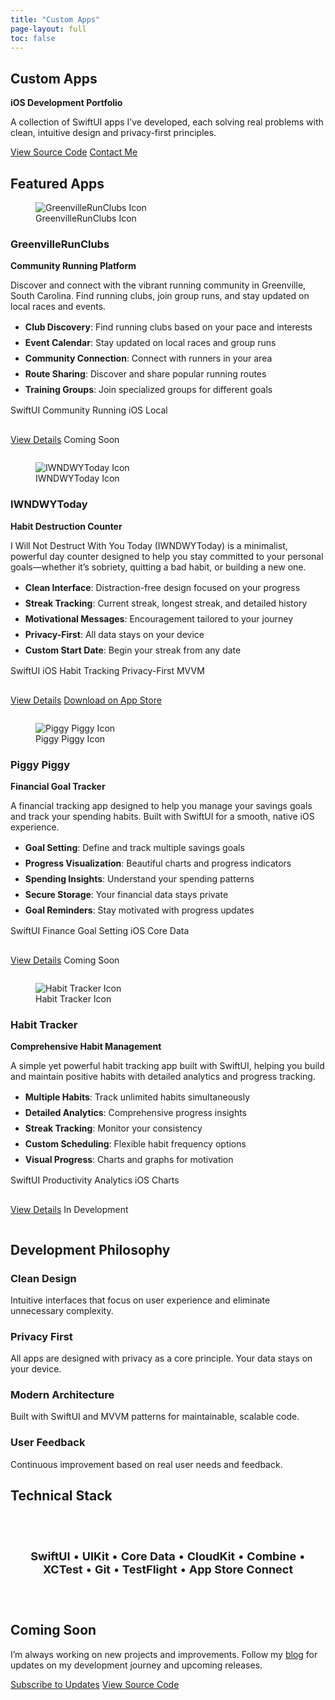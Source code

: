 ```yaml
---
title: "Custom Apps"
page-layout: full
toc: false
---
```


::: {.hero}
::: {.hero-content}
# Custom Apps
**iOS Development Portfolio**

A collection of SwiftUI apps I've developed, each solving real problems with clean, intuitive design and privacy-first principles.

[View Source Code](https://github.com/mtgingrass){.btn .btn-primary} [Contact Me](mailto:mg@markgingrass.com){.btn .btn-secondary}
:::
:::

::: {.container}
## Featured Apps

::: {.app-showcase}
::: {.app-card}
![GreenvilleRunClubs Icon](greenville-run-clubs/images/01.webp){.app-icon}

### GreenvilleRunClubs
**Community Running Platform**

Discover and connect with the vibrant running community in Greenville, South Carolina. Find running clubs, join group runs, and stay updated on local races and events.

::: {.app-features}
- **Club Discovery**: Find running clubs based on your pace and interests
- **Event Calendar**: Stay updated on local races and group runs
- **Community Connection**: Connect with runners in your area
- **Route Sharing**: Discover and share popular running routes
- **Training Groups**: Join specialized groups for different goals
:::

::: {.app-tags}
[SwiftUI]{.app-tag}
[Community]{.app-tag}
[Running]{.app-tag}
[iOS]{.app-tag}
[Local]{.app-tag}
:::

::: {.app-actions}
[View Details](greenville-run-clubs/){.btn .btn-primary}
[Coming Soon]{.btn .btn-secondary}
:::
:::

::: {.app-card}
![IWNDWYToday Icon](iwndwytoday/images/IWNDWY_icon.png){.app-icon}

### IWNDWYToday
**Habit Destruction Counter**

I Will Not Destruct With You Today (IWNDWYToday) is a minimalist, powerful day counter designed to help you stay committed to your personal goals—whether it's sobriety, quitting a bad habit, or building a new one.

::: {.app-features}
- **Clean Interface**: Distraction-free design focused on your progress
- **Streak Tracking**: Current streak, longest streak, and detailed history
- **Motivational Messages**: Encouragement tailored to your journey
- **Privacy-First**: All data stays on your device
- **Custom Start Date**: Begin your streak from any date
:::

::: {.app-tags}
[SwiftUI]{.app-tag}
[iOS]{.app-tag}
[Habit Tracking]{.app-tag}
[Privacy-First]{.app-tag}
[MVVM]{.app-tag}
:::

::: {.app-actions}
[View Details](iwndwytoday/){.btn .btn-primary}
[Download on App Store](https://apps.apple.com/us/app/iwndwytoday/id6747836739){.btn .btn-accent}
:::
:::

::: {.app-card}
![Piggy Piggy Icon](piggy-piggy/images/piggy-piggy1.webp){.app-icon}

### Piggy Piggy
**Financial Goal Tracker**

A financial tracking app designed to help you manage your savings goals and track your spending habits. Built with SwiftUI for a smooth, native iOS experience.

::: {.app-features}
- **Goal Setting**: Define and track multiple savings goals
- **Progress Visualization**: Beautiful charts and progress indicators
- **Spending Insights**: Understand your spending patterns
- **Secure Storage**: Your financial data stays private
- **Goal Reminders**: Stay motivated with progress updates
:::

::: {.app-tags}
[SwiftUI]{.app-tag}
[Finance]{.app-tag}
[Goal Setting]{.app-tag}
[iOS]{.app-tag}
[Core Data]{.app-tag}
:::

::: {.app-actions}
[View Details](piggy-piggy/){.btn .btn-primary}
[Coming Soon]{.btn .btn-secondary}
:::
:::

::: {.app-card}
![Habit Tracker Icon](../posts/2025-05-14-simple-habit-tracker-app/images/clipboard-3299487040.png){.app-icon}

### Habit Tracker
**Comprehensive Habit Management**

A simple yet powerful habit tracking app built with SwiftUI, helping you build and maintain positive habits with detailed analytics and progress tracking.

::: {.app-features}
- **Multiple Habits**: Track unlimited habits simultaneously
- **Detailed Analytics**: Comprehensive progress insights
- **Streak Tracking**: Monitor your consistency
- **Custom Scheduling**: Flexible habit frequency options
- **Visual Progress**: Charts and graphs for motivation
:::

::: {.app-tags}
[SwiftUI]{.app-tag}
[Productivity]{.app-tag}
[Analytics]{.app-tag}
[iOS]{.app-tag}
[Charts]{.app-tag}
:::

::: {.app-actions}
[View Details](habit-tracker/){.btn .btn-primary}
[In Development]{.btn .btn-secondary}
:::
:::
:::

## Development Philosophy

<div class="row mt-12">
<div class="col-md-3">

### Clean Design
Intuitive interfaces that focus on user experience and eliminate unnecessary complexity.

</div>
<div class="col-md-3">

### Privacy First
All apps are designed with privacy as a core principle. Your data stays on your device.

</div>
<div class="col-md-3">

### Modern Architecture
Built with SwiftUI and MVVM patterns for maintainable, scalable code.

</div>
<div class="col-md-3">

### User Feedback
Continuous improvement based on real user needs and feedback.

</div>
</div>

## Technical Stack

::: {.tech-stack}
**SwiftUI** • **UIKit** • **Core Data** • **CloudKit** • **Combine** • **XCTest** • **Git** • **TestFlight** • **App Store Connect**
:::

## Coming Soon

I'm always working on new projects and improvements. Follow my [blog](/posts.html) for updates on my development journey and upcoming releases.

[Subscribe to Updates](/posts.xml){.btn .btn-primary} [View Source Code](https://github.com/mtgingrass){.btn .btn-secondary}

:::

<style>
.app-features {
  margin: 1rem 0;
}

.app-features li {
  margin: 0.5rem 0;
  color: var(--text-secondary);
}

.app-features strong {
  color: var(--text-primary);
}

.app-actions {
  display: flex;
  gap: 0.5rem;
  margin-top: 1rem;
  flex-wrap: wrap;
}

.app-actions .btn {
  flex: 1;
  min-width: 120px;
}

.tech-stack {
  background: var(--bg-secondary);
  padding: 1.5rem;
  border-radius: 0.75rem;
  text-align: center;
  font-size: 1.125rem;
  font-weight: 500;
  color: var(--text-primary);
  margin: 2rem 0;
  border: 1px solid var(--border-color);
}

@media (max-width: 768px) {
  .app-actions {
    flex-direction: column;
  }
  
  .app-actions .btn {
    width: 100%;
  }
}
</style>

<script>
document.addEventListener('DOMContentLoaded', function() {
  // Add scroll animations
  const observerOptions = {
    threshold: 0.1,
    rootMargin: '0px 0px -50px 0px'
  };
  
  const observer = new IntersectionObserver(function(entries) {
    entries.forEach((entry, index) => {
      if (entry.isIntersecting) {
        setTimeout(() => {
          entry.target.classList.add('animate-fadeInUp');
        }, index * 200);
      }
    });
  }, observerOptions);
  
  // Observe all app cards
  document.querySelectorAll('.app-card, .col-md-3').forEach(el => {
    observer.observe(el);
  });
  
  // Add enhanced hover effects for app cards
  document.querySelectorAll('.app-card').forEach(card => {
    card.addEventListener('mouseenter', function() {
      this.style.transform = 'translateY(-12px) scale(1.02)';
    });
    
    card.addEventListener('mouseleave', function() {
      this.style.transform = 'translateY(0) scale(1)';
    });
  });
});
</script> 